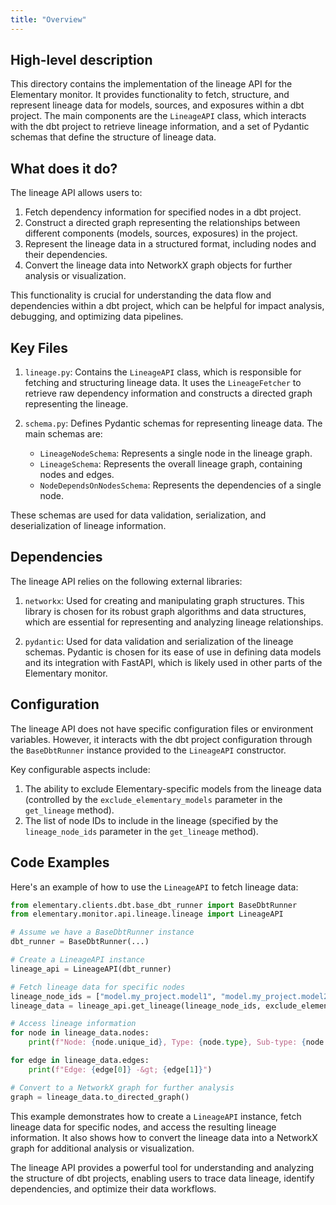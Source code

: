 ```yaml
---
title: "Overview"
---
```


## High-level description
This directory contains the implementation of the lineage API for the Elementary monitor. It provides functionality to fetch, structure, and represent lineage data for models, sources, and exposures within a dbt project. The main components are the `LineageAPI` class, which interacts with the dbt project to retrieve lineage information, and a set of Pydantic schemas that define the structure of lineage data.

## What does it do?
The lineage API allows users to:
1. Fetch dependency information for specified nodes in a dbt project.
2. Construct a directed graph representing the relationships between different components (models, sources, exposures) in the project.
3. Represent the lineage data in a structured format, including nodes and their dependencies.
4. Convert the lineage data into NetworkX graph objects for further analysis or visualization.

This functionality is crucial for understanding the data flow and dependencies within a dbt project, which can be helpful for impact analysis, debugging, and optimizing data pipelines.

## Key Files
1. `lineage.py`: Contains the `LineageAPI` class, which is responsible for fetching and structuring lineage data. It uses the `LineageFetcher` to retrieve raw dependency information and constructs a directed graph representing the lineage.

2. `schema.py`: Defines Pydantic schemas for representing lineage data. The main schemas are:
   - `LineageNodeSchema`: Represents a single node in the lineage graph.
   - `LineageSchema`: Represents the overall lineage graph, containing nodes and edges.
   - `NodeDependsOnNodesSchema`: Represents the dependencies of a single node.

These schemas are used for data validation, serialization, and deserialization of lineage information.

## Dependencies
The lineage API relies on the following external libraries:
1. `networkx`: Used for creating and manipulating graph structures. This library is chosen for its robust graph algorithms and data structures, which are essential for representing and analyzing lineage relationships.

2. `pydantic`: Used for data validation and serialization of the lineage schemas. Pydantic is chosen for its ease of use in defining data models and its integration with FastAPI, which is likely used in other parts of the Elementary monitor.

## Configuration
The lineage API does not have specific configuration files or environment variables. However, it interacts with the dbt project configuration through the `BaseDbtRunner` instance provided to the `LineageAPI` constructor.

Key configurable aspects include:
1. The ability to exclude Elementary-specific models from the lineage data (controlled by the `exclude_elementary_models` parameter in the `get_lineage` method).
2. The list of node IDs to include in the lineage (specified by the `lineage_node_ids` parameter in the `get_lineage` method).

## Code Examples

Here's an example of how to use the `LineageAPI` to fetch lineage data:

```python
from elementary.clients.dbt.base_dbt_runner import BaseDbtRunner
from elementary.monitor.api.lineage.lineage import LineageAPI

# Assume we have a BaseDbtRunner instance
dbt_runner = BaseDbtRunner(...)

# Create a LineageAPI instance
lineage_api = LineageAPI(dbt_runner)

# Fetch lineage data for specific nodes
lineage_node_ids = ["model.my_project.model1", "model.my_project.model2"]
lineage_data = lineage_api.get_lineage(lineage_node_ids, exclude_elementary_models=True)

# Access lineage information
for node in lineage_data.nodes:
    print(f"Node: {node.unique_id}, Type: {node.type}, Sub-type: {node.sub_type}")

for edge in lineage_data.edges:
    print(f"Edge: {edge[0]} -&gt; {edge[1]}")

# Convert to a NetworkX graph for further analysis
graph = lineage_data.to_directed_graph()
```

This example demonstrates how to create a `LineageAPI` instance, fetch lineage data for specific nodes, and access the resulting lineage information. It also shows how to convert the lineage data into a NetworkX graph for additional analysis or visualization.

The lineage API provides a powerful tool for understanding and analyzing the structure of dbt projects, enabling users to trace data lineage, identify dependencies, and optimize their data workflows.